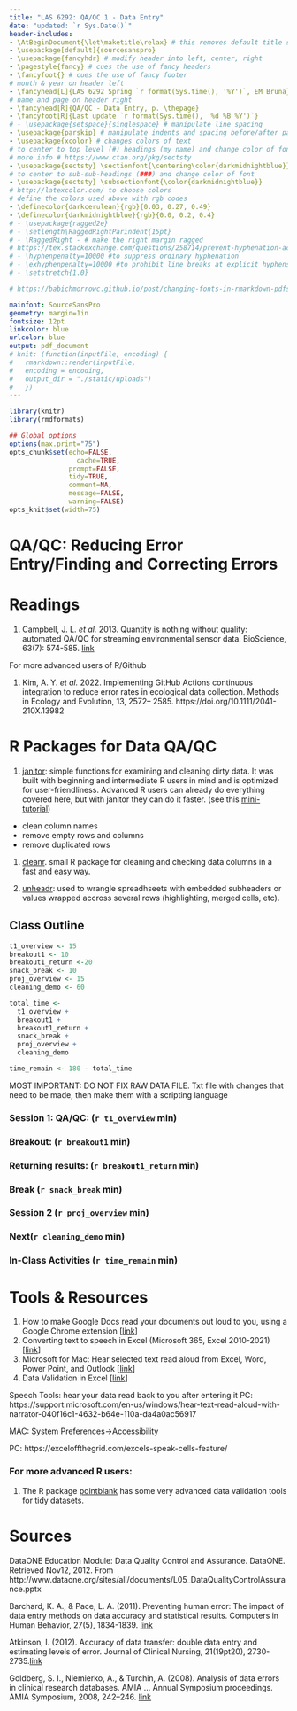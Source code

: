 ```yaml
---
title: "LAS 6292: QA/QC 1 - Data Entry"
date: "updated: `r Sys.Date()`"
header-includes:
- \AtBeginDocument{\let\maketitle\relax} # this removes default title section
- \usepackage[default]{sourcesanspro}
- \usepackage{fancyhdr} # modify header into left, center, right
- \pagestyle{fancy} # cues the use of fancy headers
- \fancyfoot{} # cues the use of fancy footer
# month & year on header left
- \fancyhead[L]{LAS 6292 Spring `r format(Sys.time(), '%Y')`, EM Bruna} 
# name and page on header right
- \fancyhead[R]{QA/QC - Data Entry, p. \thepage} 
- \fancyfoot[R]{Last update `r format(Sys.time(), '%d %B %Y')`}
# - \usepackage{setspace}{singlespace} # manipulate line spacing 
- \usepackage{parskip} # manipulate indents and spacing before/after paragra phs 
- \usepackage{xcolor} # changes colors of text
# to center to top level (#) headings (my name) and change color of font
# more info # https://www.ctan.org/pkg/sectsty
- \usepackage{sectsty} \sectionfont{\centering\color{darkmidnightblue}}
# to center to sub-sub-headings (###) and change color of font
- \usepackage{sectsty} \subsectionfont{\color{darkmidnightblue}}
# http://latexcolor.com/ to choose colors
# define the colors used above with rgb codes
- \definecolor{darkcerulean}{rgb}{0.03, 0.27, 0.49}
- \definecolor{darkmidnightblue}{rgb}{0.0, 0.2, 0.4}
# - \usepackage{ragged2e}
# - \setlength\RaggedRightParindent{15pt}
# - \RaggedRight - # make the right margin ragged
# https://tex.stackexchange.com/questions/258714/prevent-hyphenation-across-lines-enforce-right-margin
# - \hyphenpenalty=10000 #to suppress ordinary hyphenation
# - \exhyphenpenalty=10000 #to prohibit line breaks at explicit hyphens.
# - \setstretch{1.0}

# https://babichmorrowc.github.io/post/changing-fonts-in-rmarkdown-pdfs/

mainfont: SourceSansPro
geometry: margin=1in
fontsize: 12pt
linkcolor: blue
urlcolor: blue
output: pdf_document
# knit: (function(inputFile, encoding) {
#   rmarkdown::render(inputFile,
#   encoding = encoding,
#   output_dir = "./static/uploads")
#   })
---
```


```r
library(knitr)
library(rmdformats)

## Global options
options(max.print="75")
opts_chunk$set(echo=FALSE,
	             cache=TRUE,
               prompt=FALSE,
               tidy=TRUE,
               comment=NA,
               message=FALSE,
               warning=FALSE)
opts_knit$set(width=75)
```

# QA/QC: Reducing Error Entry/Finding and Correcting Errors 

# Readings

1. Campbell, J. L. _et al._ 2013. Quantity is nothing without quality: automated QA/QC for streaming environmental sensor data. BioScience, 63(7): 574-585. [link](https://www.nrs.fs.usda.gov/pubs/jrnl/2013/nrs_2013_campbell-j_002.pdf)

For more advanced users of R/Github 

1. Kim, A. Y. _et al._ 2022. Implementing GitHub Actions continuous integration to reduce error rates in ecological data collection. Methods in Ecology and Evolution, 13, 2572– 2585. https://doi.org/10.1111/2041-210X.13982


# R Packages for Data QA/QC

1. [janitor](https://sfirke.github.io/janitor/index.html): simple functions for examining and cleaning dirty data. It was built with beginning and intermediate R users in mind and is optimized for user-friendliness. Advanced R users can already do everything covered here, but with janitor they can do it faster. (see this [mini-tutorial](https://universeofdatascience.com/how-to-clean-data-in-r/))

  * clean column names
  * remove empty rows and columns
  * remove duplicated rows

1. [cleanr](https://cran.r-project.org/web/packages/cleaner/readme/README.html). small R package for cleaning and checking data columns in a fast and easy way. 

1. [unheadr](https://unheadr.liomys.mx/): used to wrangle spreadhseets with embedded subheaders or values wrapped accross several rows (highlighting, merged cells, etc).







## Class Outline


```r
t1_overview <- 15
breakout1 <- 10
breakout1_return <-20
snack_break <- 10
proj_overview <- 15
cleaning_demo <- 60

total_time <- 
  t1_overview + 
  breakout1 + 
  breakout1_return + 
  snack_break + 
  proj_overview + 
  cleaning_demo 

time_remain <- 180 - total_time
```
MOST IMPORTANT: DO NOT FIX RAW DATA FILE. Txt file with changes that need to be made, then make them with a scripting language

### **Session 1: QA/QC:** (`r t1_overview` min)

### **Breakout:** (`r breakout1` min)

### **Returning results:** (`r breakout1_return` min)

### **Break** (`r snack_break` min)

### **Session 2**  (`r proj_overview` min)

### **Next**(`r cleaning_demo` min)

### **In-Class Activities** (`r time_remain` min)

# Tools & Resources

1. How to make Google Docs read your documents out loud to you, using a Google Chrome extension [[link](https://www.businessinsider.com/how-to-make-google-docs-read-to-you)]
1. Converting text to speech in Excel (Microsoft 365, Excel 2010-2021)[[link](https://support.microsoft.com/en-us/office/converting-text-to-speech-in-excel-3f2ca8c0-90e2-4391-8e69-573832ea7300)]
1. Microsoft for Mac: Hear selected text read aloud from Excel, Word, Power Point, and Outlook [[link](https://support.microsoft.com/en-gb/office/hear-selected-text-read-aloud-ce9fb073-2a4d-44d2-95f7-6a532f0ab112)]
1. Data Validation in Excel [[link](https://support.microsoft.com/en-us/office/apply-data-validation-to-cells-29fecbcc-d1b9-42c1-9d76-eff3ce5f7249)]

Speech Tools: hear your data read back to you after entering it
PC: https://support.microsoft.com/en-us/windows/hear-text-read-aloud-with-narrator-040f16c1-4632-b64e-110a-da4a0ac56917

MAC: System Preferences->Accessibility

PC: https://exceloffthegrid.com/excels-speak-cells-feature/

### **For more advanced R users:** 
1. The R package [pointblank](https://github.com/rich-iannone/pointblank) has some very advanced data validation tools for tidy datasets.

# Sources

DataONE Education Module: Data Quality Control and Assurance. DataONE. Retrieved Nov12, 2012. From http://www.dataone.org/sites/all/documents/L05_DataQualityControlAssurance.pptx 

Barchard, K. A., & Pace, L. A. (2011). Preventing human error: The impact of data entry methods on data accuracy and statistical results. Computers in Human Behavior, 27(5), 1834-1839. [link](https://www.sciencedirect.com/science/article/pii/S0747563211000707?via%3Dihub)

Atkinson, I. (2012). Accuracy of data transfer: double data entry and estimating levels of error. Journal of Clinical Nursing, 21(19pt20), 2730-2735.[link](https://onlinelibrary.wiley.com/doi/full/10.1111/j.1365-2702.2012.04353.x)

Goldberg, S. I., Niemierko, A., & Turchin, A. (2008). Analysis of data errors in clinical research databases. AMIA ... Annual Symposium proceedings. AMIA Symposium, 2008, 242–246. [link](https://www.ncbi.nlm.nih.gov/pmc/articles/PMC2656002/)





